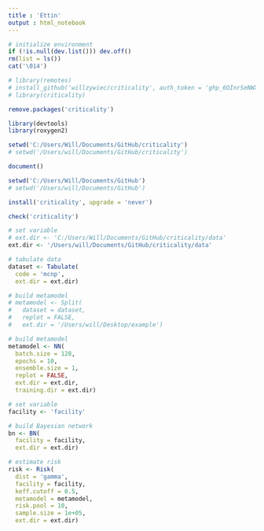 ```yaml
---
title : 'Ettin'
output : html_notebook
---
```


```r

# initialize environment
if (!is.null(dev.list())) dev.off()
rm(list = ls())
cat('\014')

```

```r

# library(remotes)
# install_github('willzywiec/criticality', auth_token = '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', quiet = TRUE)
# library(criticality)

remove.packages('criticality')

library(devtools)
library(roxygen2)

setwd('C:/Users/Will/Documents/GitHub/criticality')
# setwd('/Users/will/Documents/GitHub/criticality')

document()

setwd('C:/Users/Will/Documents/GitHub')
# setwd('/Users/will/Documents/GitHub')

install('criticality', upgrade = 'never')

check('criticality')

```

```r

# set variable
# ext.dir <- 'C:/Users/Will/Documents/GitHub/criticality/data'
ext.dir <- '/Users/will/Documents/GitHub/criticality/data'

# tabulate data
dataset <- Tabulate(
  code = 'mcnp',
  ext.dir = ext.dir)

```

```r

# build metamodel
# metamodel <- Split(
#   dataset = dataset,
#   replot = FALSE,
#   ext.dir = '/Users/will/Desktop/example')

# build metamodel
metamodel <- NN(
  batch.size = 128,
  epochs = 10,
  ensemble.size = 1,
  replot = FALSE,
  ext.dir = ext.dir,
  training.dir = ext.dir)

```

```r

# set variable
facility <- 'facility'

# build Bayesian network
bn <- BN(
  facility = facility,
  ext.dir = ext.dir)

# estimate risk
risk <- Risk(
  dist = 'gamma',
  facility = facility,
  keff.cutoff = 0.5,
  metamodel = metamodel,
  risk.pool = 10,
  sample.size = 1e+05,
  ext.dir = ext.dir)

```

